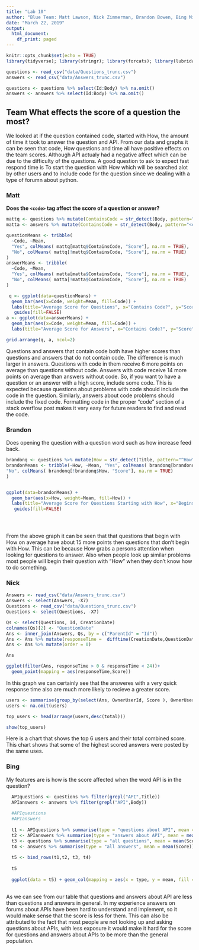 ```yaml
---
title: "Lab 10"
author: "Blue Team: Matt Lawson, Nick Zimmerman, Brandon Bowen, Bing Mitchel "
date: "March 22, 2019"
output:
  html_document:
    df_print: paged
---
```



```r
knitr::opts_chunk$set(echo = TRUE)
library(tidyverse); library(stringr); library(forcats); library(lubridate); library(gridExtra)
```

```r
questions <- read_csv("data/Questions_trunc.csv")
answers <- read_csv("data/Answers_trunc.csv")

questions <- questions %>% select(Id:Body) %>% na.omit()
answers <- answers %>% select(Id:Body) %>% na.omit()
```







## Team What effects the score of a question the most?
We looked at if the question contained code, started with How, the amount of time it took to answer the question and API. From our data and graphs it can be seen that code, How questions and time all have positive effects on the team scores. Although API actualy had a negative affect which can be due to the difficulty of the questions. A good question to ask to expect fast respond time is To start the question with How which will be searched alot by other users and to include code for the question since we dealing with a type of forumn about python. 



### Matt
__Does the `<code>` tag affect the score of a question or answer?__
```r
mattq <- questions %>% mutate(ContainsCode = str_detect(Body, pattern="<code>"))
matta <- answers %>% mutate(ContainsCode = str_detect(Body, pattern="<code>"))

questionMeans <- tribble(
  ~Code, ~Mean, 
  "Yes", colMeans( mattq[mattq$ContainsCode, "Score"], na.rm = TRUE),
  "No", colMeans( mattq[!mattq$ContainsCode, "Score"], na.rm = TRUE)
)
answerMeans <- tribble(
  ~Code, ~Mean, 
  "Yes", colMeans( matta[matta$ContainsCode, "Score"], na.rm = TRUE),
  "No", colMeans( matta[!matta$ContainsCode, "Score"], na.rm = TRUE)
)

 q <- ggplot(data=questionMeans) + 
  geom_bar(aes(x=Code, weight=Mean, fill=Code)) + 
  labs(title="Average Score for Questions", x="Contains Code?", y="Score") + 
   guides(fill=FALSE)
a <- ggplot(data=answerMeans) + 
  geom_bar(aes(x=Code, weight=Mean, fill=Code)) + 
  labs(title="Average Score for Answers", x="Contains Code?", y="Score") +  guides(fill=FALSE)

grid.arrange(q, a, ncol=2)

```

Questions and answers that contain code both have higher scores than questions and answers that do not contain code. The difference is much larger in answers. Questions with code in them receive 6 more points on average than questions without code. Answers with code receive 14 more points on average than answers without code. So, if you want to have a question or an answer with a high score, include some code. This is expected because questions about problems with code should include the code in the question. Similarly, answers about code problems should include the fixed code. Formatting code in the proper "code" section of a stack overflow post makes it very easy for future readers to find and read the code.

### Brandon

 Does opening the question with a question word such as how increase feed back.
```r
brandonq <- questions %>% mutate(How = str_detect(Title, pattern="^How"))
brandonMeans <- tribble(~How, ~Mean, "Yes", colMeans( brandonq[brandonq$How, "Score"], na.rm = TRUE),
"No", colMeans( brandonq[!brandonq$How, "Score"], na.rm = TRUE)
)


ggplot(data=brandonMeans) + 
  geom_bar(aes(x=How, weight=Mean, fill=How)) + 
  labs(title="Average Score for Questions Starting with How", x="Begins with How", y="Score") + 
   guides(fill=FALSE)





```

From the above graph it can be seen that that questions that begin with How on average have about 15 more points then questions that don't begin with How. This can be because How grabs a persons attention when looking for questions to answer. Also when people look up similar problems most people will begin their question with "How" when they don't know how to do something.





### Nick

```r

Answers <- read_csv("data/Answers_trunc.csv") 
Answers <- select(Answers, -X7)
Questions <- read_csv("data/Questions_trunc.csv")
Questions <- select(Questions, -X7)

Qs <- select(Questions, Id, CreationDate)
colnames(Qs)[2] <- "QuestionDate"
Ans <- inner_join(Answers, Qs, by = c("ParentId" = "Id"))
Ans <- Ans %>% mutate(responseTime =  difftime(CreationDate,QuestionDate, units = "hours") )
Ans <- Ans %>% mutate(order = 0)

Ans

```

```r
ggplot(filter(Ans, responseTime > 0 & responseTime < 24))+
  geom_point(mapping = aes(responseTime,Score))
```

In this graph we can certainly see that the answeres with a very quick response time also are much more likely to recieve a greater score. 


```r

users <- summarise(group_by(select(Ans, OwnerUserId, Score ), OwnerUserId), total = sum(Score))
users <- na.omit(users)

top_users <- head(arrange(users,desc(total)))

show(top_users)

```

Here is a chart that shows the top 6 users and their total combined score.
This chart shows that some of the highest scored answers were posted by the same uses. 


### Bing

My features are is how is the score affected when the word API is in the question?

```r
  APIquestions <- questions %>% filter(grepl("API",Title))
  APIanswers <- answers %>% filter(grepl("API",Body))
  
  #APIquestions
  #APIanswers
  
  t1 <- APIquestions %>% summarise(type = "questions about API", mean = mean(Score))
  t2 <- APIanswers %>% summarise(type = "answers about API", mean = mean(Score))
  t3 <- questions %>% summarise(type = "all questions", mean = mean(Score))
  t4 <- answers %>% summarise(type = "all answers", mean = mean(Score))
  
  t5 <- bind_rows(t1,t2, t3, t4)
  
  t5
  
  ggplot(data = t5) + geom_col(mapping = aes(x = type, y = mean, fill = type))
  

```

As we can see from our table that questions and answers about API are less than questions and answers in general. In my experience answers on forums about APIs have been hard to understand and implement, so it would make sense that the score is less for them. This can also be attributed to the fact that most people are not looking up and asking questions about APIs, with less exposure it would make it hard for the score for questions and answers about APIs to be more than the general population.